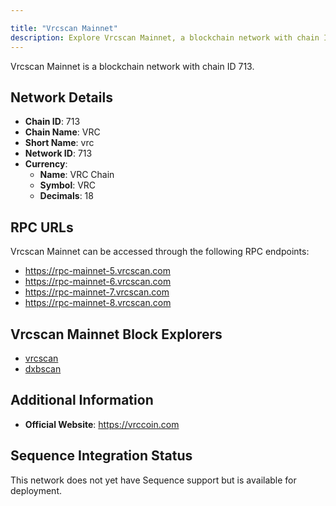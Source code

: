 ```yaml
---

title: "Vrcscan Mainnet"
description: Explore Vrcscan Mainnet, a blockchain network with chain ID 713. Learn about its native currency, VRC Chain, and how to interact with the network.
---
```




Vrcscan Mainnet is a blockchain network with chain ID 713.

## Network Details

- **Chain ID**: 713
- **Chain Name**: VRC
- **Short Name**: vrc
- **Network ID**: 713
- **Currency**: 
  - **Name**: VRC Chain
  - **Symbol**: VRC
  - **Decimals**: 18

## RPC URLs

Vrcscan Mainnet can be accessed through the following RPC endpoints:

- https://rpc-mainnet-5.vrcscan.com
- https://rpc-mainnet-6.vrcscan.com
- https://rpc-mainnet-7.vrcscan.com
- https://rpc-mainnet-8.vrcscan.com

## Vrcscan Mainnet Block Explorers

- [vrcscan](https://vrcscan.com)
- [dxbscan](https://dxb.vrcscan.com)

## Additional Information

- **Official Website**: https://vrccoin.com

## Sequence Integration Status

This network does not yet have Sequence support but is available for deployment.
